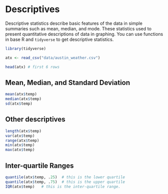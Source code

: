 # Descriptives

Descriptive statistics describe basic features of the data in simple summaries such as mean, median, and mode. These statistics used to present quantitative descriptions of data in graphing. You can use functions in base R and `tidyverse` to get descriptive statistics. 

```r
library(tidyverse)

atx <- read_csv("data/austin_weather.csv")

head(atx) # first 6 rows
```


## Mean, Median, and Standard Deviation

```r
mean(atx$temp)
median(atx$temp)
sd(atx$temp)

```

## Other descriptives 

```r

length(atx$temp)
var(atx$temp)
range(atx$temp)
min(atx$temp)
max(atx$temp)

```


## Inter-quartile Ranges 

``` r
quantile(atx$temp, .25)  # this is the lower quartile
quantile(atx$temp, .75)  # this is the upper quartile
IQR(atx$temp)   # this is the inter-quartile range.

```
